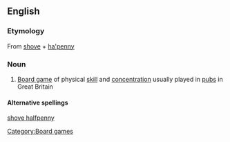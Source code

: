 ==English==
{{wikipedia}}

===Etymology===
From [[shove]] + [[ha'penny]]

===Noun===
{{en-noun|-}}

# {{UK}}[[board game|Board game]] of physical [[skill]] and [[concentration]] usually played in [[pub]]s in Great Britain

====Alternative spellings====
[[shove halfpenny]]

[[Category:Board games]]